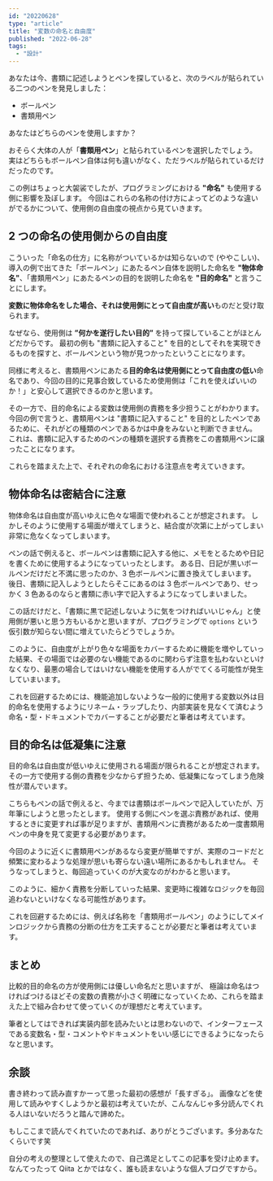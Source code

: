 ```yaml
---
id: "20220628"
type: "article"
title: "変数の命名と自由度"
published: "2022-06-28"
tags:
  - "設計"
---
```


あなたは今、書類に記述しようとペンを探していると、次のラベルが貼られている二つのペンを発見しました：

- ボールペン
- 書類用ペン

あなたはどちらのペンを使用しますか？

おそらく大体の人が「**書類用ペン**」と貼られているペンを選択したでしょう。
実はどちらもボールペン自体は何も違いがなく、ただラベルが貼られているだけだったのです。

この例はちょっと大袈裟でしたが、プログラミングにおける **"命名"** も使用する側に影響を及ぼします。
今回はこれらの名称の付け方によってどのような違いがでるかについて、使用側の自由度の視点から見ていきます。

## 2 つの命名の使用側からの自由度

こういった「命名の仕方」に名称がついているかは知らないので (ややこしい)、
導入の例で出てきた「ボールペン」にあたるペン自体を説明した命名を **"物体命名"**、「書類用ペン」にあたるペンの目的を説明した命名を **"目的命名"** と言うことにします。

**変数に物体命名をした場合、それは使用側にとって自由度が高い**ものだと受け取られます。

なぜなら、使用側は **”何かを遂行したい目的”** を持って探していることがほとんどだからです。
最初の例も "書類に記入すること" を目的としてそれを実現できるものを探すと、ボールペンという物が見つかったということになります。

同様に考えると、書類用ペンにあたる**目的命名は使用側にとって自由度の低い**命名であり、今回の目的に見事合致しているため使用側は「これを使えばいいのか！」と安心して選択できるのかと思います。

その一方で、目的命名による変数は使用側の責務を多少担うことがわかります。
今回の例で言うと、書類用ペンは "書類に記入すること" を目的としたペンであるために、それがどの種類のペンであるかは中身をみないと判断できません。
これは、書類に記入するためのペンの種類を選択する責務をこの書類用ペンに譲ったことになります。

これらを踏まえた上で、それぞれの命名における注意点を考えていきます。

## 物体命名は密結合に注意

物体命名は自由度が高いゆえに色々な場面で使われることが想定されます。
しかしそのように使用する場面が増えてしまうと、結合度が次第に上がってしまい非常に危なくなってしまいます。

ペンの話で例えると、ボールペンは書類に記入する他に、メモをとるためや日記を書くために使用するようになっていったとします。
ある日、日記が黒いボールペンだけだと不満に思ったのか、3 色ボールペンに置き換えてしまいます。
後日、書類に記入しようとしたらそこにあるのは 3 色ボールペンであり、せっかく 3 色あるのならと書類に赤い字で記入するようになってしまいました。

この話だけだと、「書類に黒で記述しないように気をつければいいじゃん」と使用側が悪いと思う方もいるかと思いますが、プログラミングで `options` という仮引数が知らない間に増えていたらどうでしょうか。

このように、自由度が上がり色々な場面をカバーするために機能を増やしていった結果、その場面では必要のない機能であるのに関わらず注意を払わないといけなくなり、最悪の場合してはいけない機能を使用する人がでてくる可能性が発生していまいます。

これを回避するためには、機能追加しないような一般的に使用する変数以外は目的命名を使用するようにリネーム・ラップしたり、内部実装を見なくて済むよう命名・型・ドキュメントでカバーすることが必要だと筆者は考えています。

## 目的命名は低凝集に注意

目的命名は自由度が低いゆえに使用される場面が限られることが想定されます。
その一方で使用する側の責務を少なからず担うため、低凝集になってしまう危険性が潜んでいます。

こちらもペンの話で例えると、今までは書類はボールペンで記入していたが、万年筆にしようと思ったとします。
使用する側にペンを選ぶ責務があれば、使用するときに変更すれば事が足りますが、書類用ペンに責務があるため一度書類用ペンの中身を見て変更する必要があります。

今回のように近くに書類用ペンがあるなら変更が簡単ですが、実際のコードだと頻繁に変わるような処理が思いも寄らない遠い場所にあるかもしれません。
そうなってしまうと、毎回追っていくのが大変なのがわかると思います。

このように、細かく責務を分断していった結果、変更時に複雑なロジックを毎回追わないといけなくなる可能性があります。

これを回避するためには、例えば名称を「書類用ボールペン」のようにしてメインロジックから責務の分断の仕方を工夫することが必要だと筆者は考えています。

## まとめ

比較的目的命名の方が使用側には優しい命名だと思いますが、
極論は命名はつければつけるほどその変数の責務が小さく明確になっていくため、これらを踏まえた上で組み合わせて使っていくのが理想だと考えています。

筆者としてはできれば実装内部を読みたいとは思わないので、インターフェースである変数名・型・コメントやドキュメントをいい感じにできるようになったらなと思います。

## 余談

書き終わって読み直すかーって思った最初の感想が「長すぎる」。
画像などを使用して読みやすくしようかと最初は考えていたが、こんなんじゃ多分読んでくれる人はいないだろうと踏んで諦めた。

もしここまで読んでくれていたのであれば、ありがとうございます。多分あなたくらいです笑

自分の考えの整理として使えたので、自己満足としてこの記事を受け止めます。
なんてったって Qiita とかではなく、誰も読まないような個人ブログですから。
